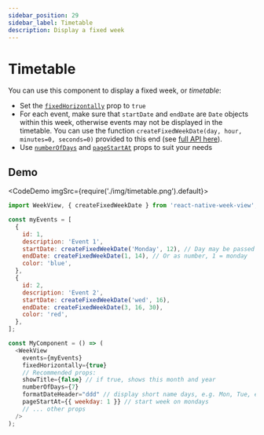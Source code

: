 ```yaml
---
sidebar_position: 29
sidebar_label: Timetable
description: Display a fixed week
---
```


# Timetable

You can use this component to display a fixed week, or _timetable_:

* Set the [`fixedHorizontally`](../full-api/week-view-props#fixedhorizontally) prop to `true`
* For each event, make sure that `startDate` and `endDate` are `Date` objects within this week, otherwise events may not be displayed in the timetable. You can use the function `createFixedWeekDate(day, hour, minutes=0, seconds=0)` provided to this end (see [full API here](../full-api/misc#createfixedweekdate)).
* Use [`numberOfDays`](../full-api/week-view-props#numberofdays) and [`pageStartAt`](../full-api/week-view-props#pagestartat) props to suit your needs

## Demo


<CodeDemo imgSrc={require('./img/timetable.png').default}>

```js title="Timetable"
import WeekView, { createFixedWeekDate } from 'react-native-week-view';

const myEvents = [
  {
    id: 1,
    description: 'Event 1',
    startDate: createFixedWeekDate('Monday', 12), // Day may be passed as string
    endDate: createFixedWeekDate(1, 14), // Or as number, 1 = monday
    color: 'blue',
  },
  {
    id: 2,
    description: 'Event 2',
    startDate: createFixedWeekDate('wed', 16),
    endDate: createFixedWeekDate(3, 16, 30),
    color: 'red',
  },
];

const MyComponent = () => (
  <WeekView
    events={myEvents}
    fixedHorizontally={true}
    // Recommended props:
    showTitle={false} // if true, shows this month and year
    numberOfDays={7}
    formatDateHeader="ddd" // display short name days, e.g. Mon, Tue, etc
    pageStartAt={{ weekday: 1 }} // start week on mondays
    // ... other props
  />
);
```

</CodeDemo>

